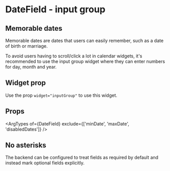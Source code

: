 


<Meta of={InputGroupStories} />

# DateField - input group

## Memorable dates

Memorable dates are dates that users can easily remember, such as a date of birth or marriage.

To avoid users having to scroll/click a lot in calendar widgets, it's recommended to use the input
group widget where they can enter numbers for day, month and year.

## Widget prop

Use the prop `widget="inputGroup"` to use this widget.

<Canvas of={InputGroupStories.InputGroup} />

## Props

<ArgTypes of={DateField} exclude={['minDate', 'maxDate', 'disabledDates']} />

## No asterisks

The backend can be configured to treat fields as required by default and instead mark optional
fields explicitly.

<Canvas of={InputGroupStories.NoAsterisks} />

